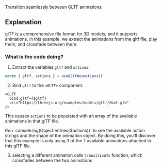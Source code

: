 Transition seamlessly between GLTF animations.

<Example path="animation/transitions" />

## Explanation

glTF is a comprehensive file format for 3D models, and it supports animations.
In this example, we extract the animations from the gltf file, play them, and crossfade between them.

### What is the code doing?

1. Extract the variables `gltf` and `actions`.

```ts
const { gltf, actions } = useGltfAnimations()
```

2. Bind `gltf` to the `<GLTF>` component.

```svelte
<GLTF
  bind:gltf={$gltf}
  url="https://threejs.org/examples/models/gltf/Xbot.glb"
/>
```

This causes `actions` to be populated with an array of the available animations in that glTF file.

<Tip type="tip">
  Run `console.log(Object.entries($actions))` to see the available action strings and the shape of
  the animation object. By doing this, you'll discover that this example is only using 3 of the 7
  available animations attached to this glTF file.
</Tip>

3. selecting a different animation calls `transitionTo` function, which crossfades between the two animations
